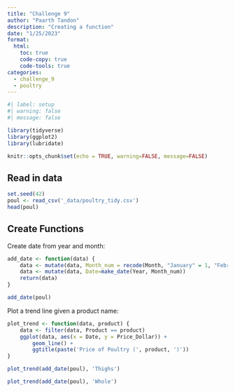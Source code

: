 ```yaml
---
title: "Challenge 9"
author: "Paarth Tandon"
description: "Creating a function"
date: "1/25/2023"
format:
  html:
    toc: true
    code-copy: true
    code-tools: true
categories:
  - challenge_9
  - poultry
---
```


```r
#| label: setup
#| warning: false
#| message: false

library(tidyverse)
library(ggplot2)
library(lubridate)

knitr::opts_chunk$set(echo = TRUE, warning=FALSE, message=FALSE)
```

## Read in data

```r
set.seed(42)
poul <- read_csv('_data/poultry_tidy.csv')
head(poul)
```

## Create Functions

Create date from year and month:

```r
add_date <- function(data) {
    data <- mutate(data, Month_num = recode(Month, "January" = 1, "February" = 2, "March" = 3, "April" = 4, "May" = 5, "June" = 6, "July" = 7, "August" = 8, "September" = 9, "October" = 10, "November" = 11, "December" = 12))
    data <- mutate(data, Date=make_date(Year, Month_num))
    return(data)
}

add_date(poul)
```

Plot a trend line given a product name:

```r
plot_trend <- function(data, product) {
    data <- filter(data, Product == product)
    ggplot(data, aes(x = Date, y = Price_Dollar)) +
        geom_line() +
        ggtitle(paste('Price of Poultry (', product, ')'))
}

plot_trend(add_date(poul), 'Thighs')
```

```r
plot_trend(add_date(poul), 'Whole')
```
